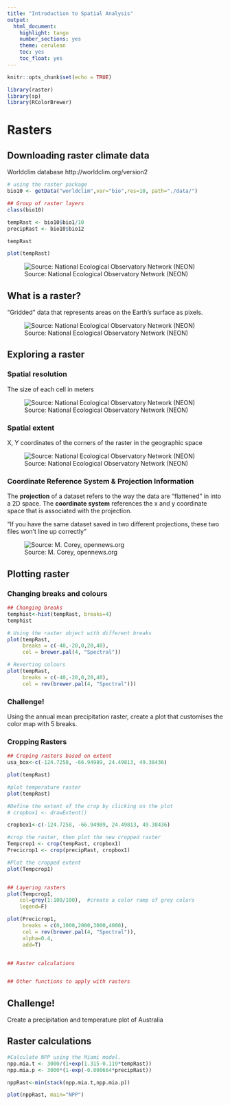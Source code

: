 ---
title: "Introduction to Spatial Analysis"
output: 
  html_document: 
    highlight: tango
    number_sections: yes
    theme: cerulean
    toc: yes
    toc_float: yes
---

```{r setup, include=FALSE}
knitr::opts_chunk$set(echo = TRUE)
```

```{r echo=FALSE, message=FALSE, warning=FALSE}
library(raster)
library(sp)
library(RColorBrewer)
```

# Rasters


## Downloading raster climate data

Worldclim database
http://worldclim.org/version2

```{r}
# using the raster package
bio10 <- getData("worldclim",var="bio",res=10, path="./data/")

## Group of raster layers
class(bio10)

tempRast <- bio10$bio1/10
precipRast <- bio10$bio12

tempRast

plot(tempRast)
```

![Source: National Ecological Observatory Network (NEON)](./figs/single_multiband.png)



## What is a raster?

"Gridded" data that represents areas on the Earth's surface as pixels. 

![Source: National Ecological Observatory Network (NEON)](http://www.neonscience.org/sites/default/files/images/dc-spatial-raster/raster_concept.png)

## Exploring a raster

### Spatial resolution

The size of each cell in meters

![Source: National Ecological Observatory Network (NEON)](./figs/raster_resolution.png)


### Spatial extent

X, Y coordinates of the corners of the raster in the geographic space

![Source: National Ecological Observatory Network (NEON)](./figs/spatial_extent.png)


### Coordinate Reference System & Projection Information

The **projection** of a dataset refers to the way the data are “flattened” in into a 2D space. The **coordinate system** references the x and y coordinate space that is associated with the projection.

"If you have the same dataset saved in two different projections, these two files won’t line up correctly"


![Source: M. Corey, opennews.org](./figs/USMapDifferentProjections.jpg)


## Plotting raster

### Changing breaks and colours

```{r}
## Changing breaks
temphist<-hist(tempRast, breaks=4)
temphist

# Using the raster object with different breaks
plot(tempRast, 
     breaks = c(-40,-20,0,20,40),
     col = brewer.pal(4, "Spectral"))

# Reverting colours
plot(tempRast, 
     breaks = c(-40,-20,0,20,40),
     col = rev(brewer.pal(4, "Spectral")))

```

### Challenge!

Using the annual mean precipitation raster, create a plot that customises the color map with 5 breaks.

### Cropping Rasters 

```{r}
## Croping rasters based on extent
usa_box<-c(-124.7258, -66.94989, 24.49813, 49.38436)

plot(tempRast)

#plot temperature raster
plot(tempRast)

#Define the extent of the crop by clicking on the plot
# cropbox1 <- drawExtent()

cropbox1<-c(-124.7258, -66.94989, 24.49813, 49.38436)

#crop the raster, then plot the new cropped raster
Tempcrop1 <- crop(tempRast, cropbox1)
Precicrop1 <- crop(precipRast, cropbox1)

#Plot the cropped extent
plot(Tempcrop1)


## Layering rasters
plot(Tempcrop1,
    col=grey(1:100/100),  #create a color ramp of grey colors
    legend=F)

plot(Precicrop1,
     breaks = c(0,1000,2000,3000,4000),
     col = rev(brewer.pal(4, "Spectral")),
     alpha=0.4,
     add=T)


## Raster calculations


## Other functions to apply with rasters
```

## Challenge!

Create a precipitation and temperature plot of Australia


## Raster calculations

```{r}
#Calculate NPP using the Miami model.
npp.mia.t <- 3000/(1+exp(1.315-0.119*tempRast))
npp.mia.p <- 3000*(1-exp(-0.000664*precipRast))

nppRast<-min(stack(npp.mia.t,npp.mia.p))

plot(nppRast, main="NPP")
```

